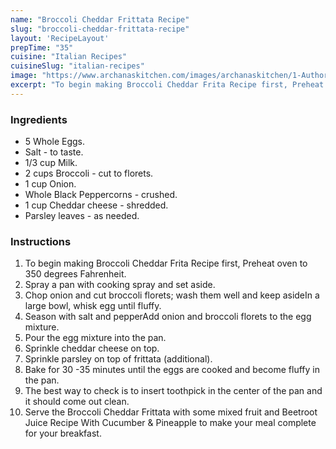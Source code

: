 ---
name: "Broccoli Cheddar Frittata Recipe"
slug: "broccoli-cheddar-frittata-recipe"
layout: 'RecipeLayout'
prepTime: "35"
cuisine: "Italian Recipes"
cuisineSlug: "italian-recipes"
image: "https://www.archanaskitchen.com/images/archanaskitchen/1-Author/Karthika_Gopalakrishnan/Broccoli_Cheddar_Frittata.jpg"
excerpt: "To begin making Broccoli Cheddar Frita Recipe first, Preheat oven to 350 degrees Fahrenheit"
---

### Ingredients

- 5 Whole Eggs.
- Salt - to taste.
- 1/3 cup Milk.
- 2 cups Broccoli - cut to florets.
- 1 cup Onion.
- Whole Black Peppercorns - crushed.
- 1 cup Cheddar cheese - shredded.
- Parsley leaves - as needed.

### Instructions

1. To begin making Broccoli Cheddar Frita Recipe first, Preheat oven to 350 degrees Fahrenheit.
1. Spray a pan with cooking spray and set aside.
1. Chop onion and cut broccoli florets; wash them well and keep asideIn a large bowl, whisk egg until fluffy.
1. Season with salt and pepperAdd onion and broccoli florets to the egg mixture.
1. Pour the egg mixture into the pan.
1. Sprinkle cheddar cheese on top.
1. Sprinkle parsley on top of frittata (additional).
1. Bake for 30 -35 minutes until the eggs are cooked and become fluffy in the pan.
1. The best way to check is to insert toothpick in the center of the pan and it should come out clean.
1. Serve the Broccoli Cheddar Frittata with some mixed fruit and Beetroot Juice Recipe With Cucumber & Pineapple to make your meal complete for your breakfast.
